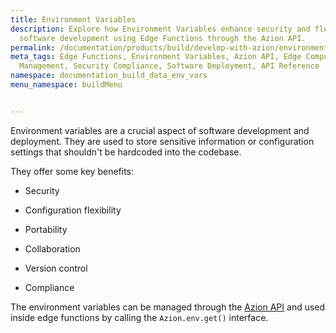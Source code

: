 ```yaml
---
title: Environment Variables
description: Explore how Environment Variables enhance security and flexibility in
  software development using Edge Functions through the Azion API.
permalink: /documentation/products/build/develop-with-azion/environment-variables/
meta_tags: Edge Functions, Environment Variables, Azion API, Edge Computing, Configuration
  Management, Security Compliance, Software Deployment, API Reference
namespace: documentation_build_data_env_vars
menu_namespace: buildMenu


---
```



<LinkButton link="/en/documentation/products/edge-application/edge-functions/runtime/api-reference/environment-variables/" label="environment variables API reference" outlined />


Environment variables are a crucial aspect of software development and deployment. 
They are used to store sensitive information or configuration settings that shouldn't be hardcoded into the codebase.

They offer some key benefits: 

- Security

- Configuration flexibility

- Portability

- Collaboration

- Version control

- Compliance

The environment variables can be managed through the [Azion API](https://api.azion.com/) and used inside edge functions by calling the `Azion.env.get()` interface.




